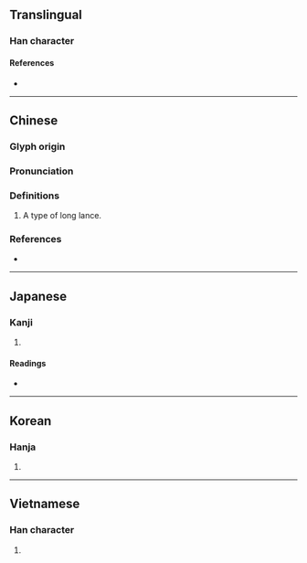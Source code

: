 {{character info/new}}
==Translingual==

===Han character===
{{Han char|rn=75|rad=木|as=10|sn=14|four=87904|canj=TBD,XXTBD|ids=⿱朔木}}

====References====
* {{Han ref|kx=0546.060|dkj=15316|dj=0933.200|hdz=21269.060|uh=69CA|ud=27082|bh=E254|bd=57940}}

----

==Chinese==
{{zh-forms}}

===Glyph origin===
{{Han etym}}

===Pronunciation===
{{zh-pron
|m=shuò
|c=sok3
|mc=y
|oc=y
|ma=
|cat=n
}}

===Definitions===
{{zh-hanzi}}

# A type of long lance.

===References===
* {{R:twedu|B01809}}

----

==Japanese==

===Kanji===
{{ja-kanji|grade=|rs=木10}}

# {{defn|lang=ja|sort=木10}}

====Readings====
* {{ja-readings|on=[[さく]] (saku)|kun=[[ほこ]] (hoko)}}

----

==Korean==

===Hanja===
{{ko-hanja|hangeul=삭|eumhun=|rv=sak|mr=sak|y=sak}}

# {{defn|lang=ko|sort=木10}}

----

==Vietnamese==

===Han character===
{{vi-readings|rs=木10|hanviet=giáo}}

# {{defn|lang=vi|sort=木10}}